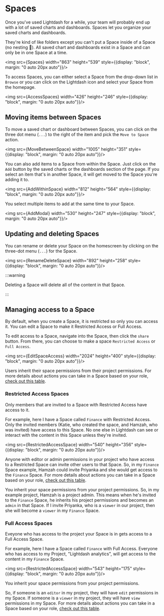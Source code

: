 
# Spaces

Once you've used Lightdash for a while, your team will probably end up with a lot of saved charts and dashboards. Spaces let you organize your saved charts and dashboards. 

They're kind of like folders except you can't put a Space inside of a Space (no nesting 🐥). All saved chart and dashboards exist in a Space and can only be in one Space at a time.

<img src={Spaces} width="863" height="539" style={{display: "block", margin: "0 auto 20px auto"}}/>

To access Spaces, you can either select a Space from the drop-down list in `Browse` or you can click on the Lightdash icon and select your Space from the homepage.

<img src={AccessSpaces} width="426" height="246" style={{display: "block", margin: "0 auto 20px auto"}}/>

## Moving items between Spaces

To move a saved chart or dashboard between Spaces, you can click on the three dot menu (`...`) to the right of the item and pick the `Move to Space` action.

<img src={MoveBetweenSpace} width="1005" height="351" style={{display: "block", margin: "0 auto 20px auto"}}/>

You can also add items to a Space from within the Space. Just click on the `Add` button by the saved charts or the dashboards section of the page. If you select an item that's in another Space, it will get moved to the Space you're adding it to.

<img src={AddWithinSpace} width="812" height="564" style={{display: "block", margin: "0 auto 20px auto"}}/>

You select multiple items to add at the same time to your Space.

<img src={AddModal} width="530" height="247" style={{display: "block", margin: "0 auto 20px auto"}}/>

## Updating and deleting Spaces

You can rename or delete your Space on the homescreen by clicking on the three-dot menu (`...`) for the Space.

<img src={RenameDeleteSpace} width="892" height="258" style={{display: "block", margin: "0 auto 20px auto"}}/>

:::warning

Deleting a Space will delete all of the content in that Space.

:::

## Managing access to a Space

By default, when you create a Space, it is restricted so only you can access it. You can edit a Space to make it Restricted Access or Full Access. 

To edit access to a Space, navigate into the Space, then click the `share` button. From there, you can choose to make a space `Restricted Access` or `Full Access`.

<img src={EditSpaceAccess} width="2024" height="400" style={{display: "block", margin: "0 auto 20px auto"}}/>

Users inherit their space permissions from their project permissions. For more details about actions you can take in a Space based on your role, [check out this table](/references/roles.mdx#space-roles).

### Restricted Access Spaces

Only members that are invited to a Space with Restricted Access have access to it. 

For example, here I have a Space called `Finance` with Restricted Access. Only the invited members (Katie, who created the space, and Hamzah, who was invited) have access to this Space. No one else in Lightdash can see or interact with the content in this Space unless they're invited. 

<img src={RestrictedAccessSpace} width="540" height="356" style={{display: "block", margin: "0 auto 20px auto"}}/>

Anyone with editor or admin permissions in your project who have access to a Restricted Space can invite other users to that Space. So, in my `Finance` Space example, Hamzah could invite Priyanka and she would get access to the `Finance` Space. For more details about actions you can take in a Space based on your role, [check out this table](/references/roles.mdx#space-roles).

You inherit your space permissions from your project permissions. So, in my example project, Hamzah is a project admin. This means when he's invited to the `Finance` Space, he inherits his project permissions and becomes an `admin` in that Space. If I invite Priyanka, who is a `viewer` in our project, then she will become a `viewer` in my `Finance` Space.

### Full Access Spaces

Eveyone who has access to the project your Space is in gets access to a Full Access Space.

For example, here I have a Space called `Finance` with Full Access. Everyone who has access to my Project, "Lightdash analytics", will get access to the content in my `Finance` Space.

<img src={RestrictedAccessSpace} width="543" height="175" style={{display: "block", margin: "0 auto 20px auto"}}/>

You inherit your space permissions from your project permissions. 

So, if someone is an `editor` in my project, they will have `edit` permissions in my Space. If someone is a `viewer` in my project, they will have `view` permissions in my Space. For more details about actions you can take in a Space based on your role, [check out this table](/references/roles.mdx#space-roles).  
